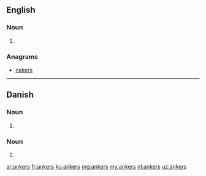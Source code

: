 ==English==

===Noun===
{{head|en|plural}}

# {{plural of|anker|lang=en|nocat=1}}

===Anagrams===
* [[nakers#English|nakers]]

----

==Danish==

===Noun===
{{head|da|noun form|g=n}}

# {{form of|genitive singular indefinite|anker|lang=da}}

===Noun===
{{head|da|noun form|head=ankes}} {{c}}

# {{form of|genitive plural indefinite|anke|lang=da}}

[[ar:ankers]]
[[fr:ankers]]
[[ku:ankers]]
[[mg:ankers]]
[[my:ankers]]
[[nl:ankers]]
[[uz:ankers]]